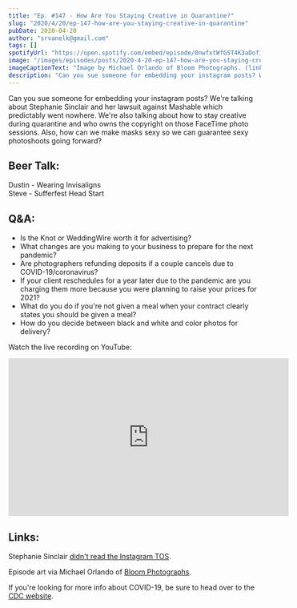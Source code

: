 ```yaml
---
title: "Ep. #147 - How Are You Staying Creative in Quarantine?"
slug: "2020/4/20/ep-147-how-are-you-staying-creative-in-quarantine"
pubDate: 2020-04-20
author: "srvanelk@gmail.com"
tags: []
spotifyUrl: "https://open.spotify.com/embed/episode/0nwfxtWfGST4K3aDof17z6?utm_source=generator"
image: "/images/episodes/posts/2020-4-20-ep-147-how-are-you-staying-creative-in-quarantine/Michael+Orlando+-+1.webp"
imageCaptionText: "Image by Michael Orlando of Bloom Photographs. (links below)"
description: "Can you sue someone for embedding your instagram posts? We're talking about Stephanie Sinclair and her lawsuit against Mashable which predictably went nowhere. We're also talking about how to stay creative during quarantine and who owns the copyright on those FaceTime photo sessions. Also, how can we make masks sexy so we can guarantee sexy photoshoots going forward?"
---
```


Can you sue someone for embedding your instagram posts? We're talking about Stephanie Sinclair and her lawsuit against Mashable which predictably went nowhere. We're also talking about how to stay creative during quarantine and who owns the copyright on those FaceTime photo sessions. Also, how can we make masks sexy so we can guarantee sexy photoshoots going forward?

## Beer Talk:  
Dustin - Wearing Invisaligns  
Steve - Sufferfest Head Start

## Q&A:
- Is the Knot or WeddingWire worth it for advertising?
- What changes are you making to your business to prepare for the next pandemic?
- Are photographers refunding deposits if a couple cancels due to COVID-19/coronavirus? 
- If your client reschedules for a year later due to the pandemic are you charging them more because you were planning to raise your prices for 2021?  
- What do you do if you're not given a meal when your contract clearly states you should be given a meal?  
- How do you decide between black and white and color photos for delivery?

Watch the live recording on YouTube:
<iframe width="560" height="315" src="https://www.youtube.com/embed/U6YKD5dOiJk" frameborder="0" allow="autoplay; encrypted-media" allowfullscreen></iframe>

## Links:  
Stephanie Sinclair [didn't read the Instagram TOS](https://www.theverge.com/2020/4/14/21221078/stephanie-sinclair-mashable-instagram-embed-copyright-lawsuit-dismissed).

Episode art via Michael Orlando of [Bloom Photographs](https://www.bloomphotographs.com/).

If you're looking for more info about COVID-19, be sure to head over to the [CDC website](https://www.cdc.gov/coronavirus/2019-ncov/index.html).
